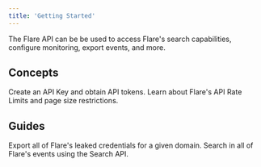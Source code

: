 ```yaml
---
title: 'Getting Started'
---
```


The Flare API can be be used to access Flare's search capabilities, configure monitoring, export events, and more.

## Concepts

<CardGroup cols={2}>

  <Card title="Authentication" icon="key" href="/introduction/authentication">
    Create an API Key and obtain API tokens.
  </Card>

  <Card title="Rate Limits" icon="gauge-high" href="/introduction/rate-limits">
    Learn about Flare's API Rate Limits and page size restrictions.
  </Card>

</CardGroup>

## Guides

<CardGroup cols={2}>

  <Card title="Exporting a domain's credentials" icon="passport" href="/guides/credentials-export-domain">
    Export all of Flare's leaked credentials for a given domain.
  </Card>

  <Card title="Search" icon="magnifying-glass" href="/guides/search">
    Search in all of Flare's events using the Search API.
  </Card>
  
</CardGroup>

